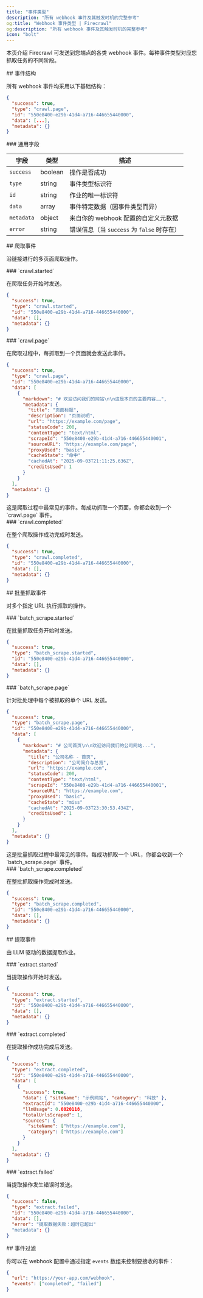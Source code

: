 ```yaml
---
title: "事件类型"
description: "所有 webhook 事件及其触发时机的完整参考"
og:title: "Webhook 事件类型 | Firecrawl"
og:description: "所有 webhook 事件及其触发时机的完整参考"
icon: "bolt"
---
```


本页介绍 Firecrawl 可发送到您端点的各类 webhook 事件。每种事件类型对应您抓取任务的不同阶段。

<div id="event-structure">
  ## 事件结构
</div>

所有 webhook 事件均采用以下基础结构：

```json
{
  "success": true,
  "type": "crawl.page",
  "id": "550e8400-e29b-41d4-a716-446655440000",
  "data": [...],
  "metadata": {}
}
```


<div id="common-fields">
  ### 通用字段
</div>

| 字段       | 类型    | 描述                                              |
| ---------- | ------- | ------------------------------------------------- |
| `success`  | boolean | 操作是否成功                                      |
| `type`     | string  | 事件类型标识符                                    |
| `id`       | string  | 作业的唯一标识符                                  |
| `data`     | array   | 事件特定数据（因事件类型而异）                    |
| `metadata` | object  | 来自你的 webhook 配置的自定义元数据               |
| `error`    | string  | 错误信息（当 `success` 为 `false` 时存在）        |

<div id="crawl-events">
  ## 爬取事件
</div>

沿链接进行的多页面爬取操作。

<div id="crawlstarted">
  ### `crawl.started`
</div>

在爬取任务开始时发送。

```json
{
  "success": true,
  "type": "crawl.started",
  "id": "550e8400-e29b-41d4-a716-446655440000",
  "data": [],
  "metadata": {}
}
```


<div id="crawlpage">
  ### `crawl.page`
</div>

在爬取过程中，每抓取到一个页面就会发送此事件。

```json
{
  "success": true,
  "type": "crawl.page",
  "id": "550e8400-e29b-41d4-a716-446655440000",
  "data": [
    {
      "markdown": "# 欢迎访问我们的网站\n\n这是本页的主要内容……",
      "metadata": {
        "title": "页面标题",
        "description": "页面说明",
        "url": "https://example.com/page",
        "statusCode": 200,
        "contentType": "text/html",
        "scrapeId": "550e8400-e29b-41d4-a716-446655440001",
        "sourceURL": "https://example.com/page",
        "proxyUsed": "basic",
        "cacheState": "命中"
        "cachedAt": "2025-09-03T21:11:25.636Z",
        "creditsUsed": 1
      }
    }
  ],
  "metadata": {}
}
```

<Note>
  这是爬取过程中最常见的事件。每成功抓取一个页面，你都会收到一个 `crawl.page`
  事件。
</Note>


<div id="crawlcompleted">
  ### `crawl.completed`
</div>

在整个爬取操作成功完成时发送。

```json
{
  "success": true,
  "type": "crawl.completed",
  "id": "550e8400-e29b-41d4-a716-446655440000",
  "data": [],
  "metadata": {}
}
```


<div id="batch-scrape-events">
  ## 批量抓取事件
</div>

对多个指定 URL 执行抓取的操作。

<div id="batch_scrapestarted">
  ### `batch_scrape.started`
</div>

在批量抓取任务开始时发送。

```json
{
  "success": true,
  "type": "batch_scrape.started",
  "id": "550e8400-e29b-41d4-a716-446655440000",
  "data": [],
  "metadata": {}
}
```


<div id="batch_scrapepage">
  ### `batch_scrape.page`
</div>

针对批处理中每个被抓取的单个 URL 发送。

```json
{
  "success": true,
  "type": "batch_scrape.page",
  "id": "550e8400-e29b-41d4-a716-446655440000",
  "data": [
    {
      "markdown": "# 公司首页\n\n欢迎访问我们的公司网站...",
      "metadata": {
        "title": "公司名称 - 首页",
        "description": "公司简介与总览",
        "url": "https://example.com",
        "statusCode": 200,
        "contentType": "text/html",
        "scrapeId": "550e8400-e29b-41d4-a716-446655440001",
        "sourceURL": "https://example.com",
        "proxyUsed": "basic",
        "cacheState": "miss"
        "cachedAt": "2025-09-03T23:30:53.434Z",
        "creditsUsed": 1
      }
    }
  ],
  "metadata": {}
}
```

<Note>
  这是批量抓取过程中最常见的事件。每成功抓取一个 URL，你都会收到一个
  `batch_scrape.page` 事件。
</Note>


<div id="batch_scrapecompleted">
  ### `batch_scrape.completed`
</div>

在整批抓取操作完成时发送。

```json
{
  "success": true,
  "type": "batch_scrape.completed",
  "id": "550e8400-e29b-41d4-a716-446655440000",
  "data": [],
  "metadata": {}
}
```


<div id="extract-events">
  ## 提取事件
</div>

由 LLM 驱动的数据提取作业。

<div id="extractstarted">
  ### `extract.started`
</div>

当提取操作开始时发送。

```json
{
  "success": true,
  "type": "extract.started",
  "id": "550e8400-e29b-41d4-a716-446655440000",
  "data": [],
  "metadata": {}
}
```


<div id="extractcompleted">
  ### `extract.completed`
</div>

在提取操作成功完成后发送。

```json
{
  "success": true,
  "type": "extract.completed",
  "id": "550e8400-e29b-41d4-a716-446655440000",
  "data": [
    {
      "success": true,
      "data": { "siteName": "示例网站", "category": "科技" },
      "extractId": "550e8400-e29b-41d4-a716-446655440000",
      "llmUsage": 0.0020118,
      "totalUrlsScraped": 1,
      "sources": {
        "siteName": ["https://example.com"],
        "category": ["https://example.com"]
      }
    }
  ],
  "metadata": {}
}
```


<div id="extractfailed">
  ### `extract.failed`
</div>

当提取操作发生错误时发送。

```json
{
  "success": false,
  "type": "extract.failed",
  "id": "550e8400-e29b-41d4-a716-446655440000",
  "data": [],
  "error": "提取数据失败：超时已超出"
  "metadata": {}
}
```


<div id="event-filtering">
  ## 事件过滤
</div>

你可以在 webhook 配置中通过指定 `events` 数组来控制要接收的事件：

```json
{
  "url": "https://your-app.com/webhook",
  "events": ["completed", "failed"]
}
```
